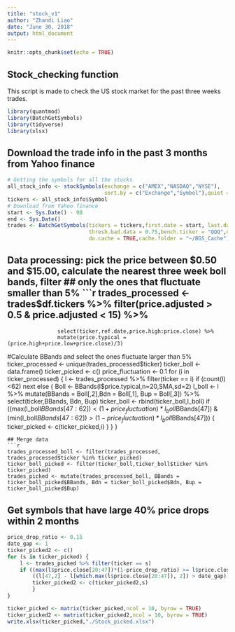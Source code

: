 ```yaml
---
title: "stock_v1"
author: "Zhandi Liao"
date: "June 30, 2018"
output: html_document
---
```


```r
knitr::opts_chunk$set(echo = TRUE)
```

## Stock_checking function

This script is made to check the US stock market for the past three weeks trades. 

```r
library(quantmod)
library(BatchGetSymbols)
library(tidyverse)
library(xlsx)
```

## Download the trade info in the past 3 months from Yahoo finance

```r
# Getting the symbols for all the stocks
all_stock_info <- stockSymbols(exchange = c("AMEX","NASDAQ","NYSE"),
                               sort.by = c("Exchange","Symbol"),quiet = FALSE)
tickers <- all_stock_info$Symbol
# Download from Yahoo finance
start <- Sys.Date() - 90
end <- Sys.Date()
trades <- BatchGetSymbols(tickers = tickers,first.date = start, last.date = end, 
                          thresh.bad.data = 0.75,bench.ticker = "QQQ",do.complete.data = TRUE,
                          do.cache = TRUE,cache.folder = "~/BGS_Cache")
```

## Data processing: pick the price between $0.50 and $15.00, calculate the nearest three week boll bands, filter
## only the ones that fluctuate smaller than 5%
```r
trades_processed <- trades$df.tickers %>% filter(price.adjusted > 0.5 & price.adjusted < 15) %>%
                    select(ticker,ref.date,price.high:price.close) %>%
                    mutate(price.typical = (price.high+price.low+price.close)/3)
#Calculate BBands and select the ones fluctuate larger than 5%
ticker_processed <- unique(trades_processed$ticker)
ticker_boll <- data.frame()
ticker_picked <- c()
price_fluctuation <- 0.1
for (i in ticker_processed) {
    l <- trades_processed %>% filter(ticker == i)
    if (count(l)<62) next
    else {
      Boll <- BBands(l$price.typical,n=20,SMA,sd=2)
      l_boll <- l %>% mutate(BBands = Boll[,2],Bdn = Boll[,1], Bup = Boll[,3]) %>%
                select(ticker,BBands, Bdn, Bup)
      ticker_boll <- rbind(ticker_boll,l_boll)
      if ((max(l_boll$BBands[47:62])< (1+price_fluctuation)*l_boll$BBands[47]) & (min(l_boll$BBands[47:62]) > (1-price_fluctuation)*l_boll$BBands[47])) {
          ticker_picked <- c(ticker_picked,i)
      }
    }
}

```
## Merge data
```r
trades_processed_boll <- filter(trades_processed, trades_processed$ticker %in% ticker_picked)
ticker_boll_picked <- filter(ticker_boll,ticker_boll$ticker %in% ticker_picked)
trades_picked <- mutate(trades_processed_boll, BBands = ticker_boll_picked$BBands, Bdn = ticker_boll_picked$Bdn, Bup = ticker_boll_picked$Bup)

```

## Get symbols that have large 40% price drops within 2 months
```r
price_drop_ratio <- 0.15
date_gap <- 1
ticker_picked2 <- c()
for (s in ticker_picked) {
    l <- trades_picked %>% filter(ticker == s)
    if ((max(l$price.close[20:47])*(1-price_drop_ratio) >= l$price.close[47]) &
        ((l[47,2] - l[which.max(l$price.close[20:47]), 2]) > date_gap)) {
        ticker_picked2 <- c(ticker_picked2,s)
        }
}

ticker_picked <- matrix(ticker_picked,ncol = 10, byrow = TRUE)
ticker_picked2 <- matrix(ticker_picked2,ncol = 10, byrow = TRUE)
write.xlsx(ticker_picked,"./Stock_picked.xlsx")
```


